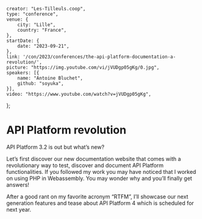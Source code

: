     creator: "Les-Tilleuls.coop",
    type: "conference",
    venue: {
        city: "Lille",
        country: "France",
    },
    startDate: {
        date: "2023-09-21",
    },
    link: '/con/2023/conferences/the-api-platform-documentation-a-revolution/',
    picture: "https://img.youtube.com/vi/jVUDgp05gKg/0.jpg",
    speakers: [{
        name: "Antoine Bluchet",
        github: "soyuka",
    }],
    video: "https://www.youtube.com/watch?v=jVUDgp05gKg",
};

# API Platform revolution

API Platform 3.2 is out but what’s new?

Let’s first discover our new documentation website that comes with a revolutionary way to test, discover and document API Platform functionalities. If you followed my work you may have noticed that I worked on using PHP in Webassembly. You may wonder why and you’ll finally get answers!

After a good rant on my favorite acronym “RTFM”, I’ll showcase our next generation features and tease about API Platform 4 which is scheduled for next year.
